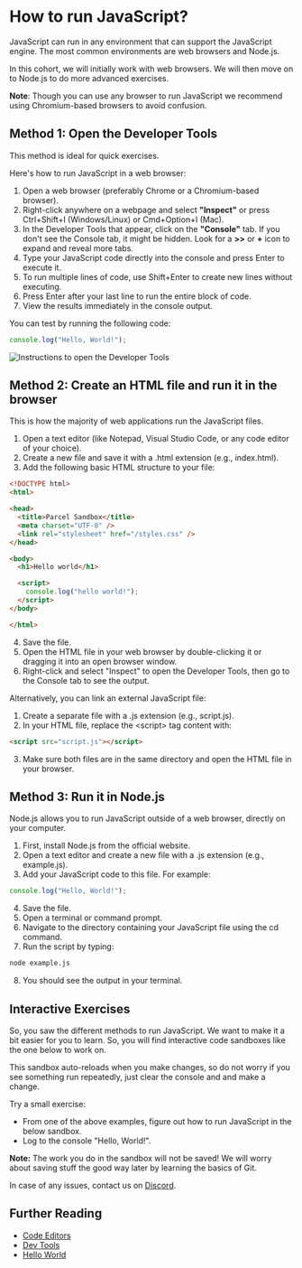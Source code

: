 
# How to run JavaScript?

JavaScript can run in any environment that can support the JavaScript engine. The most common environments are web browsers and Node.js.

In this cohort, we will initially work with web browsers. We will then move on to Node.js to do more advanced exercises.

**Note**: Though you can use any browser to run JavaScript we recommend using Chromium-based browsers to avoid confusion.

## Method 1: Open the Developer Tools

This method is ideal for quick exercises.

Here's how to run JavaScript in a web browser:
1. Open a web browser (preferably Chrome or a Chromium-based browser).
2. Right-click anywhere on a webpage and select **"Inspect"** or press Ctrl+Shift+I (Windows/Linux) or Cmd+Option+I (Mac).
3. In the Developer Tools that appear, click on the **"Console"** tab. If you don't see the Console tab, it might be hidden. Look for a **>>** or **+** icon to expand and reveal more tabs.
4. Type your JavaScript code directly into the console and press Enter to execute it.
5. To run multiple lines of code, use Shift+Enter to create new lines without executing.
6. Press Enter after your last line to run the entire block of code.
7. View the results immediately in the console output.

You can test by running the following code:

```js
console.log("Hello, World!");
```

![Instructions to open the Developer Tools](./assets/how-to-open-dev-tools.webp)

## Method 2: Create an HTML file and run it in the browser

This is how the majority of web applications run the JavaScript files.

1. Open a text editor (like Notepad, Visual Studio Code, or any code editor of your choice).
2. Create a new file and save it with a .html extension (e.g., index.html).
3. Add the following basic HTML structure to your file:

```html showLineNumbers {13-15} 
<!DOCTYPE html>
<html>

<head>
  <title>Parcel Sandbox</title>
  <meta charset="UTF-8" />
  <link rel="stylesheet" href="/styles.css" />
</head>

<body>
  <h1>Hello world</h1>

  <script>
    console.log("hello world!");
  </script>
</body>

</html>
```

4. Save the file.
5. Open the HTML file in your web browser by double-clicking it or dragging it into an open browser window.
6. Right-click and select "Inspect" to open the Developer Tools, then go to the Console tab to see the output.

Alternatively, you can link an external JavaScript file:

1. Create a separate file with a .js extension (e.g., script.js).
2. In your HTML file, replace the \<script\> tag content with:

```html
<script src="script.js"></script>
```

3. Make sure both files are in the same directory and open the HTML file in your browser.

## Method 3: Run it in Node.js

Node.js allows you to run JavaScript outside of a web browser, directly on your computer.

1. First, install Node.js from the official website.
2. Open a text editor and create a new file with a .js extension (e.g., example.js).
3. Add your JavaScript code to this file. For example:

```js
console.log("Hello, World!");
```

4. Save the file.
5. Open a terminal or command prompt.
6. Navigate to the directory containing your JavaScript file using the cd command.
7. Run the script by typing:

```sh
node example.js
```

8. You should see the output in your terminal.

## Interactive Exercises

So, you saw the different methods to run JavaScript. We want to make it a bit easier for you to learn. So, you will find interactive code sandboxes like the one below to work on.

This sandbox auto-reloads when you make changes, so do not worry if you see something run repeatedly, just clear the console and and make a change.

Try a small exercise:

- From one of the above examples, figure out how to run JavaScript in the below sandbox.
- Log to the console "Hello, World!".

**Note:** The work you do in the sandbox will not be saved! We will worry about saving stuff the good way later by learning the basics of Git.

<HowToRunJavaScript />

In case of any issues, contact us on [Discord](https://discord.gg/DWAVqksVtx).

## Further Reading

- [Code Editors](https://javascript.info/code-editors)
- [Dev Tools](https://javascript.info/devtools)
- [Hello World](https://javascript.info/hello-world)